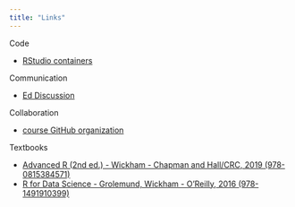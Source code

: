 ```yaml
---
title: "Links"
---
```


Code

- [RStudio containers](https://cmgr.oit.duke.edu/containers)

Communication 

- [Ed Discussion]()

Collaboration

- [course GitHub organization](https://github.com/sta323-fa25)

Textbooks

- [Advanced R (2nd ed.) - Wickham - Chapman and Hall/CRC, 2019 (978-0815384571)](https://adv-r.hadley.nz/)
- [R for Data Science - Grolemund, Wickham - O'Reilly, 2016 (978-1491910399)](https://r4ds.had.co.nz/)